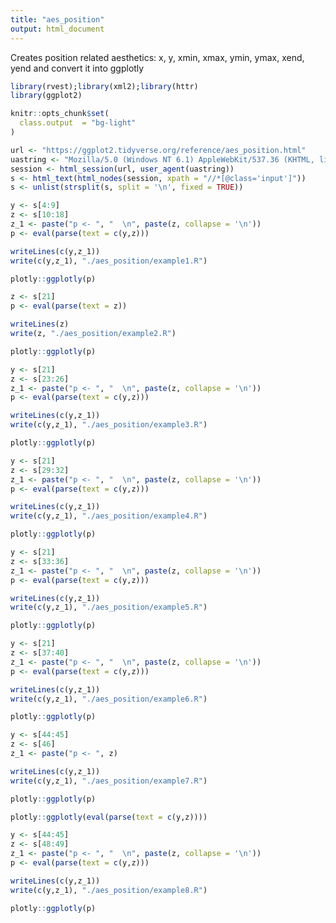 ```yaml
---
title: "aes_position"
output: html_document
---
```


Creates position related aesthetics: x, y, xmin, xmax, ymin, ymax, xend, yend and convert it into ggplotly

```r
library(rvest);library(xml2);library(httr)
library(ggplot2)

knitr::opts_chunk$set(
  class.output  = "bg-light"
)
```

```r
url <- "https://ggplot2.tidyverse.org/reference/aes_position.html"
uastring <- "Mozilla/5.0 (Windows NT 6.1) AppleWebKit/537.36 (KHTML, like Gecko) Chrome/88.0.4324.190 Safari/537.36"
session <- html_session(url, user_agent(uastring))
s <- html_text(html_nodes(session, xpath = "//*[@class='input']"))
s <- unlist(strsplit(s, split = '\n', fixed = TRUE))
```

```r
y <- s[4:9]
z <- s[10:18]
z_1 <- paste("p <- ", "  \n", paste(z, collapse = '\n'))
p <- eval(parse(text = c(y,z)))
```

```r
writeLines(c(y,z_1))
write(c(y,z_1), "./aes_position/example1.R")
```

```r
plotly::ggplotly(p)
```

```r
z <- s[21]
p <- eval(parse(text = z))
```

```r
writeLines(z)
write(z, "./aes_position/example2.R")
```

```r
plotly::ggplotly(p)
```

```r
y <- s[21]
z <- s[23:26]
z_1 <- paste("p <- ", "  \n", paste(z, collapse = '\n'))
p <- eval(parse(text = c(y,z)))
```

```r
writeLines(c(y,z_1))
write(c(y,z_1), "./aes_position/example3.R")
```

```r
plotly::ggplotly(p)
```

```r
y <- s[21]
z <- s[29:32]
z_1 <- paste("p <- ", "  \n", paste(z, collapse = '\n'))
p <- eval(parse(text = c(y,z)))
```

```r
writeLines(c(y,z_1))
write(c(y,z_1), "./aes_position/example4.R")
```

```r
plotly::ggplotly(p)
```

```r
y <- s[21]
z <- s[33:36]
z_1 <- paste("p <- ", "  \n", paste(z, collapse = '\n'))
p <- eval(parse(text = c(y,z)))
```

```r
writeLines(c(y,z_1))
write(c(y,z_1), "./aes_position/example5.R")
```

```r
plotly::ggplotly(p)
```

```r
y <- s[21]
z <- s[37:40]
z_1 <- paste("p <- ", "  \n", paste(z, collapse = '\n'))
p <- eval(parse(text = c(y,z)))
```

```r
writeLines(c(y,z_1))
write(c(y,z_1), "./aes_position/example6.R")
```

```r
plotly::ggplotly(p)
```

```r
y <- s[44:45]
z <- s[46]
z_1 <- paste("p <- ", z)
```

```r
writeLines(c(y,z_1))
write(c(y,z_1), "./aes_position/example7.R")
```

```r
plotly::ggplotly(p)
```

```r
plotly::ggplotly(eval(parse(text = c(y,z))))
```

```r
y <- s[44:45]
z <- s[48:49]
z_1 <- paste("p <- ", "  \n", paste(z, collapse = '\n'))
p <- eval(parse(text = c(y,z)))
```

```r
writeLines(c(y,z_1))
write(c(y,z_1), "./aes_position/example8.R")
```

```r
plotly::ggplotly(p)
```


